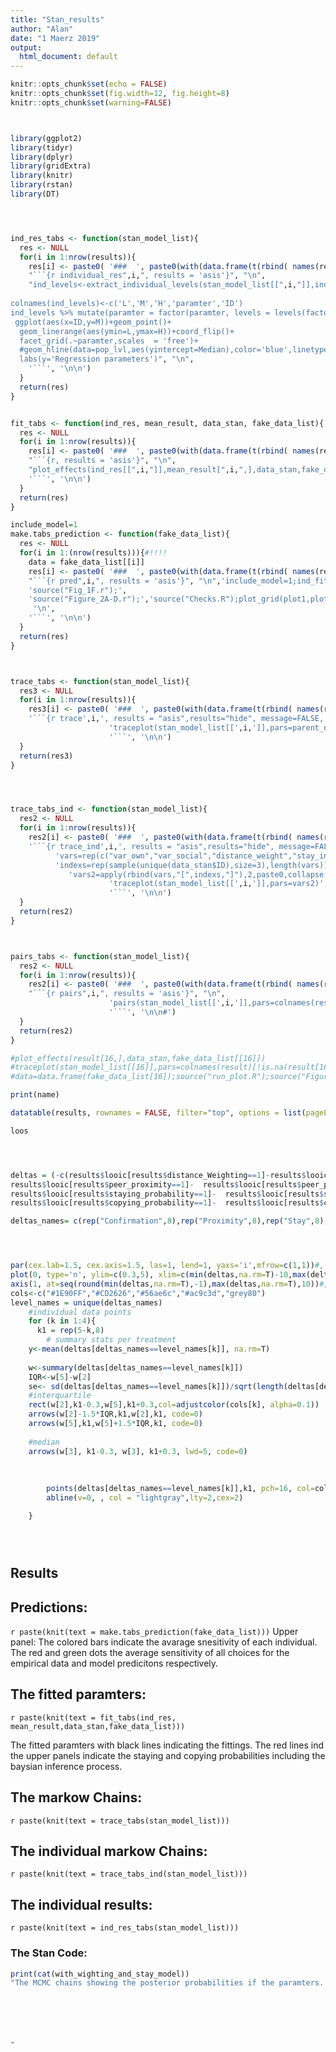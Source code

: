 ```yaml
---
title: "Stan_results"
author: "Alan"
date: "1 Maerz 2019"
output:
  html_document: default
---
```


```r
knitr::opts_chunk$set(echo = FALSE)
knitr::opts_chunk$set(fig.width=12, fig.height=8) 
knitr::opts_chunk$set(warning=FALSE) 



library(ggplot2)
library(tidyr)
library(dplyr)
library(gridExtra)
library(knitr)
library(rstan)
library(DT)




ind_res_tabs <- function(stan_model_list){
  res <- NULL
  for(i in 1:nrow(results)){
    res[i] <- paste0( '###  ', paste0(with(data.frame(t(rbind( names(results[,1:4]),c(results[i,1:4]),rep("\n",4)))), paste0(X1,X2,X3),rep("\n",4)),collapse=" "), " \n",
    "```{r individual_res",i,", results = 'asis'}", "\n",
    "ind_levels<-extract_individual_levels(stan_model_list[[",i,"]],ind_names[!is.na(mean_result[",i,",])]);
  
colnames(ind_levels)<-c('L','M','H','paramter','ID')
ind_levels %>% mutate(paramter = factor(paramter, levels = levels(factor(paramter))[c(7,8,3,4,6,5,2,1)] )) %>%
 ggplot(aes(x=ID,y=M))+geom_point()+
  geom_linerange(aes(ymin=L,ymax=H))+coord_flip()+
  facet_grid(.~paramter,scales  = 'free')+
  #geom_hline(data=pop_lvl,aes(yintercept=Median),color='blue',linetype='dashed')+
  labs(y='Regression parameters')", "\n",
    '```', '\n\n')
  }
  return(res)
}


fit_tabs <- function(ind_res, mean_result, data_stan, fake_data_list){
  res <- NULL
  for(i in 1:nrow(results)){
    res[i] <- paste0( '###  ', paste0(with(data.frame(t(rbind( names(results[,1:4]),c(results[i,1:4]),rep("\n",4)))), paste0(X1,X2,X3),rep("\n",4)),collapse=" "), " \n",
    "```{r, results = 'asis'}", "\n",
    "plot_effects(ind_res[[",i,"]],mean_result[",i,",],data_stan,fake_data_list[[",i,"]])", "\n",
    '```', '\n\n')
  }
  return(res)
}

include_model=1
make.tabs_prediction <- function(fake_data_list){
  res <- NULL
  for(i in 1:(nrow(results))){#!!!!
    data = fake_data_list[[i]]
    res[i] <- paste0( '###  ', paste0(with(data.frame(t(rbind( names(results[,1:4]),c(results[i,1:4]),rep("\n",4)))), paste0(X1,X2,X3),rep("\n",4)),collapse=" "), " \n",
    "```{r pred",i,", results = 'asis'}", "\n",'include_model=1;ind_fits=ind_res[[',i,']];data=data.frame(fake_data_list[[',i,']]);',
    'source("Fig_1F.r");',
    'source("Figure_2A-D.r");','source("Checks.R");plot_grid(plot1,plot2,plot3)',
     '\n',
    '```', '\n\n')
  }
  return(res)
}



trace_tabs <- function(stan_model_list){
  res3 <- NULL
  for(i in 1:nrow(results)){
    res3[i] <- paste0( '###  ', paste0(with(data.frame(t(rbind( names(results[,1:4]),c(results[i,1:4]),rep("\n",4)))), paste0(X1,X2,X3),rep("\n",4)),collapse=' '), ' \n',
    '```{r trace',i,', results = "asis",results="hide", message=FALSE, warning=FALSE}', '\n',
                      'traceplot(stan_model_list[[',i,']],pars=parent_names)', '\n',
                      '```', '\n\n')
  }
  return(res3)
}




trace_tabs_ind <- function(stan_model_list){
  res2 <- NULL
  for(i in 1:nrow(results)){
    res2[i] <- paste0( '###  ', paste0(with(data.frame(t(rbind( names(results[,1:4]),c(results[i,1:4]),rep("\n",4)))), paste0(X1,X2,X3),rep("\n",4)),collapse=' '), ' \n',
    '```{r trace_ind',i,', results = "asis",results="hide", message=FALSE, warning=FALSE}', '\n',
          'vars=rep(c("var_own","var_social","distance_weight","stay_intercept", "stay_dist","prox_weight","copy_intercept", "copy_dist")[!is.na(mean_result[',i,',])],each=3);',
          'indexs=rep(sample(unique(data_stan$ID),size=3),length(vars));',
             'vars2=apply(rbind(vars,"[",indexs,"]"),2,paste0,collapse ="");',
                      'traceplot(stan_model_list[[',i,']],pars=vars2)', '\n',
                      '```', '\n\n')
  }
  return(res2)
}



pairs_tabs <- function(stan_model_list){
  res2 <- NULL
  for(i in 1:nrow(results)){
    res2[i] <- paste0( '###  ', paste0(with(data.frame(t(rbind( names(results[,1:4]),c(results[i,1:4]),rep("\n",4)))), paste0(X1,X2,X3),rep("\n",4)),collapse=" "), " \n",
    "```{r pairs",i,", results = 'asis'}", "\n",
                      'pairs(stan_model_list[[',i,']],pars=colnames(result)[!is.na(result[',i,',])])', "\n",
                      '```', '\n\n#')
  }
  return(res2)
}

#plot_effects(result[16,],data_stan,fake_data_list[[16]])
#traceplot(stan_model_list[[16]],pars=colnames(result)[!is.na(result[16,])])
#data=data.frame(fake_data_list[16]);source("run_plot.R");source("Figure 3.R")

```



```r
print(name)

datatable(results, rownames = FALSE, filter="top", options = list(pageLength = 8, scrollX=T) )

loos





```


```r


deltas = (-c(results$looic[results$distance_Weighting==1]-results$looic[results$distance_Weighting==0],
results$looic[results$peer_proximity==1]-  results$looic[results$peer_proximity==0],
results$looic[results$staying_probability==1]-  results$looic[results$staying_probability==0],
results$looic[results$copying_probability==1]-  results$looic[results$copying_probability==0]))

deltas_names= c(rep("Confirmation",8),rep("Proximity",8),rep("Stay",8),rep("Copy",8))




par(cex.lab=1.5, cex.axis=1.5, las=1, lend=1, yaxs='i',mfrow=c(1,1))#, xaxs='i'
plot(0, type='n', ylim=c(0.3,5), xlim=c(min(deltas,na.rm=T)-10,max(deltas,na.rm=T)+10), axes=FALSE,xlab='',ylab='')
axis(1, at=seq(round(min(deltas,na.rm=T),-1),max(deltas,na.rm=T),10))#, labels=FALSE
cols<-c("#1E90FF","#CD2626","#56ae6c","#ac9c3d","grey80")
level_names = unique(deltas_names)
	#individual data points
	for (k in 1:4){
	  k1 = rep(5-k,8)
		# summary stats per treatment
	y<-mean(deltas[deltas_names==level_names[k]], na.rm=T)
	
	w<-summary(deltas[deltas_names==level_names[k]])
	IQR<-w[5]-w[2]
	se<- sd(deltas[deltas_names==level_names[k]])/sqrt(length(deltas[deltas_names==level_names[k]]))	
	#interquartile
	rect(w[2],k1-0.3,w[5],k1+0.3,col=adjustcolor(cols[k], alpha=0.1))
	arrows(w[2]-1.5*IQR,k1,w[2],k1, code=0)
	arrows(w[5],k1,w[5]+1.5*IQR,k1, code=0)
	
	#median
	arrows(w[3], k1-0.3, w[3], k1+0.3, lwd=5, code=0)
	
	
	
		points(deltas[deltas_names==level_names[k]],k1, pch=16, col=cols[k])
		abline(v=0, , col = "lightgray",lty=2,cex=2)

	}





```

## Results



## Predictions: {.tabset .tabset-fade}
`r paste(knit(text = make.tabs_prediction(fake_data_list)))`
Upper panel: The colored bars indicate the avarage snesitivity of each individual. The red and green dots the average sensitivity of all choices for the empirical data and model predicitons respectively.  

## The fitted paramters: {.tabset .tabset-fade}
`r paste(knit(text = fit_tabs(ind_res, mean_result,data_stan,fake_data_list)))`

The fitted paramters with black lines indicating the fittings. The red lines ind the upper panels indicate the staying and copying probabilities including the baysian inference process.

## The markow Chains: {.tabset .tabset-fade}
`r paste(knit(text = trace_tabs(stan_model_list)))`


## The individual markow Chains: {.tabset .tabset-fade}
`r paste(knit(text = trace_tabs_ind(stan_model_list)))`


## The individual results: {.tabset .tabset-fade}
`r paste(knit(text = ind_res_tabs(stan_model_list)))`



</div>


### The Stan Code: 
```r

print(cat(with_wighting_and_stay_model))
"The MCMC chains showing the posterior probabilities if the paramters. If the different chains are laying above each other they converged (which is good).






"

```


